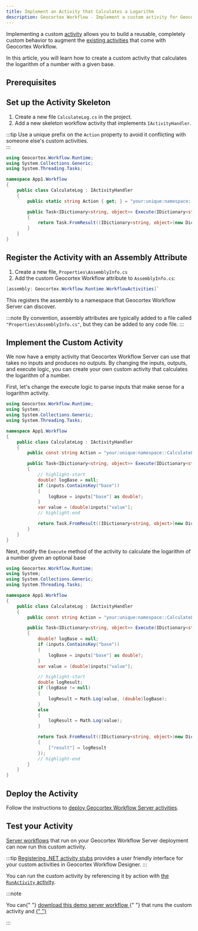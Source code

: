 ```yaml
---
title: Implement an Activity that Calculates a Logarithm
description: Geocortex Workflow - Implement a custom activity for Geocortex Workflow Server that calculates the logarithm of a number
---
```



Implementing a custom [activity](concepts-key-concepts.mdx#activities) allows you to build a reusable, completely custom behavior to augment the [existing activities](https://docs.geocortex.com/workflow/latest/help/Default.htm#wf5/help/activity-reference.htm%3FTocPath%3DActivities%7CActivity%2520Reference%7C_____0) that come with Geocortex Workflow.

In this article, you will learn how to create a custom activity that calculates the logarithm of a number with a given base.

## Prerequisites

<ServerPrereqs />

## Set up the Activity Skeleton

1. Create a new file `CalculateLog.cs` in the project.
2. Add a new skeleton workflow activity that implements `IActivityHandler`.

:::tip
Use a unique prefix on the `Action` property to avoid it conflicting with someone else's custom activities.  
:::

```cs title="YourProjectName/CalculateLog.cs"
using Geocortex.Workflow.Runtime;
using System.Collections.Generic;
using System.Threading.Tasks;

namespace App1.Workflow
{
    public class CalculateLog : IActivityHandler
    {
        public static string Action { get; } = "your:unique:namespace::CalculateLog";

        public Task<IDictionary<string, object>> Execute(IDictionary<string, object> inputs, IActivityContext context)
        {
            return Task.FromResult((IDictionary<string, object>)new Dictionary<string, object>());
        }
    }
}
```

## Register the Activity with an Assembly Attribute

1. Create a new file, `Properties\AssemblyInfo.cs`
1. Add the custom Geocortex Workflow attribute to `AssemblyInfo.cs`:

```cs title="YourProjectName/Properties/AssemblyInfo.cs"
[assembly: Geocortex.Workflow.Runtime.WorkflowActivities]`
```

This registers the assembly to a namespace that Geocortex Workflow Server can discover.

:::note
By convention, assembly attributes are typically added to a file called `"Properties\AssemblyInfo.cs"`, but they can be added to any code file.
:::

## Implement the Custom Activity

We now have a empty activity that Geocortex Workflow Server can use that takes no inputs and produces no outputs. By changing the inputs, outputs, and execute logic, you can create your own custom activity that calculates the logarithm of a number.

First, let's change the execute logic to parse inputs that make sense for a logarithm activity.

```cs title="YourProjectName/CalculateLog.cs"
using Geocortex.Workflow.Runtime;
using System;
using System.Collections.Generic;
using System.Threading.Tasks;

namespace App1.Workflow
{
    public class CalculateLog : IActivityHandler
    {
        public const string Action = "your:unique:namespace::CalculateLog";

        public Task<IDictionary<string, object>> Execute(IDictionary<string, object> inputs, IActivityContext context)
        {
            // highlight-start
            double? logBase = null;
            if (inputs.ContainsKey("base"))
            {
                logBase = inputs["base"] as double?;
            }
            var value = (double)inputs["value"];
            // highlight-end

            return Task.FromResult((IDictionary<string, object>)new Dictionary<string, object>());
        }
    }
}
```

Next, modify the `Execute` method of the activity to calculate the logarithm of a number given an optional base

```cs title="YourProjectName/CalculateLog.cs"
using Geocortex.Workflow.Runtime;
using System;
using System.Collections.Generic;
using System.Threading.Tasks;

namespace App1.Workflow
{
    public class CalculateLog : IActivityHandler
    {
        public const string Action = "your:unique:namespace::CalculateLog";

        public Task<IDictionary<string, object>> Execute(IDictionary<string, object> inputs, IActivityContext context)
        {
            double? logBase = null;
            if (inputs.ContainsKey("base"))
            {
                logBase = inputs["base"] as double?;
            }
            var value = (double)inputs["value"];

            // highlight-start
            double logResult;
            if (logBase != null)
            {
                logResult = Math.Log(value, (double)logBase);
            }
            else
            {
                logResult = Math.Log(value);
            }

            return Task.FromResult((IDictionary<string, object>)new Dictionary<string, object>()
            {
                ["result"] = logResult
            });
            // highlight-end
        }
    }
}
```

## Deploy the Activity

Follow the instructions to [deploy Geocortex Workflow Server activities](sdk-server-overview.mdx#deploying-geocortex-workflow-server-activities).

## Test your Activity

[Server workflows](https://docs.geocortex.com/workflow/latest/help/Default.htm#wf5/help/server-workflows.htm) that run on your Geocortex Workflow Server deployment can now run this custom activity.

:::tip
[Registering .NET activity stubs](sdk-net-register-activities.mdx) provides a user friendly interface for your custom activities in Geocortex Workflow Designer.
:::

You can run the custom activity by referencing it by action with [the `RunActivity` activity](https://docs.geocortex.com/workflow/latest/help/Default.htm#wf5/help/activities/run-activity.htm).

:::note

<p>
    You can{" "}
    <a
        href={useBaseUrl("workflows/server-calculate-logarithm-activity.json")}
        download="calculate-log-activity.json"
    >
        download this demo server workflow
    </a>{" "}
    that runs the custom activity and
    <a
        href="https://docs.geocortex.com/workflow/latest/help/Default.htm#wf5/help/import-export-workflows.htm"
        target="_blank"
    >
        {" "}
    </a>
</p>
:::
